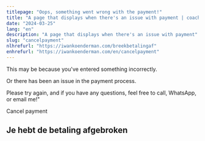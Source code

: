 ```yaml
---
titlepage: "Oops, something went wrong with the payment!"
title: "A page that displays when there's an issue with payment | coach Iwan Koenderman"
date: "2024-03-25"
lang: "en"
description: "A page that displays when there's an issue with payment"
slug: "cancelpayment"
nlhrefurl: "https://iwankoenderman.com/breekbetalingaf"
enhrefurl: "https://iwankoenderman.com/en/cancelpayment"
--- 
```




This may be because you've entered something incorrectly.

Or there has been an issue in the payment process.

Please try again, and if you have any questions, feel free to call, WhatsApp, or email me!"

<Link to="/" class="button-cta" >Cancel payment</Link>


## Je hebt de betaling afgebroken




   



    